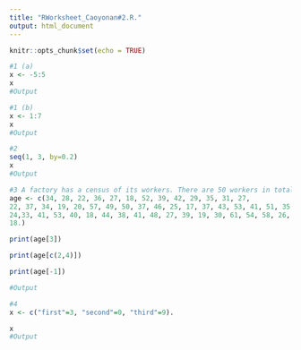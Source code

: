 ```yaml
---
title: "RWorksheet_Caoyonan#2.R."
output: html_document
---
```


```r
knitr::opts_chunk$set(echo = TRUE)
```

```r
#1 (a)
x <- -5:5
x
#Output
```

```r
#1 (b)
x <- 1:7
x
#Output
```

```r
#2
seq(1, 3, by=0.2)
x
#Output
```
```r
#3 A factory has a census of its workers. There are 50 workers in total. The following list shows their ages:
age <- c(34, 28, 22, 36, 27, 18, 52, 39, 42, 29, 35, 31, 27,
22, 37, 34, 19, 20, 57, 49, 50, 37, 46, 25, 17, 37, 43, 53, 41, 51, 35,
24,33, 41, 53, 40, 18, 44, 38, 41, 48, 27, 39, 19, 30, 61, 54, 58, 26,
18.)

print(age[3])

print(age[c(2,4)])

print(age[-1])

#Output
```
```r
#4
x <- c("first"=3, "second"=0, "third"=9).

x
#Output
```


